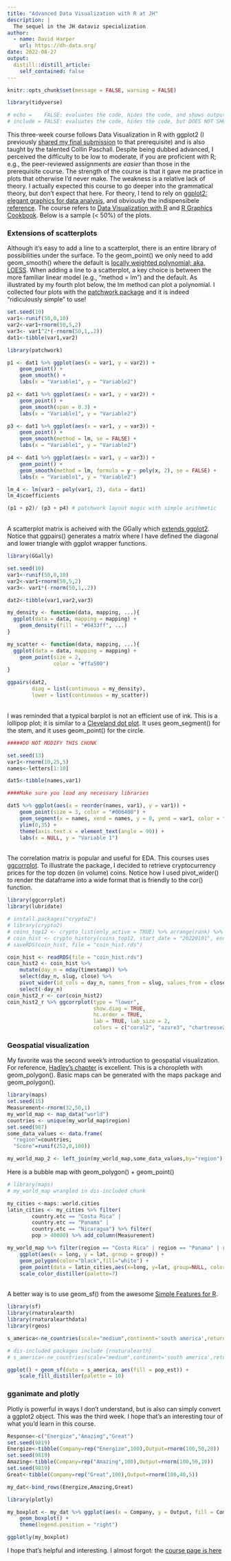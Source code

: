 ```yaml
---
title: "Advanced Data Visualization with R at JH"
description: |
  The sequel in the JH dataviz specialization
author:
  - name: David Harper
    url: https://dh-data.org/
date: 2022-08-27
output:
  distill::distill_article:
    self_contained: false
---
```


```r
knitr::opts_chunk$set(message = FALSE, warning = FALSE)

library(tidyverse)

# echo =    FALSE: evaluates the code, hides the code, and shows output in the knit
# include = FALSE: evaluates the code, hides the code, but DOES NOT SHOW the output in the knit

```

This three-week course follows Data Visualization in R with ggplot2 (I previously [shared my final submission](https://dh-data.org/posts/2022-06-06-my-jh-dataviz-submission/) to that prerequisite) and is also taught by the talented Collin Paschall. Despite being dubbed advanced, I perceived the difficulty to be low to moderate, if you are proficient with R; e.g., the peer-reviewed assignments are *easier* than those in the prerequisite course. The strength of the course is that it gave me practice in plots that otherwise I'd never make. The weakness is a relative lack of theory. I actually expected this course to go deeper into the grammatical theory, but don't expect that here. For theory, I tend to rely on [ggplot2: elegant graphics for data analysis](https://ggplot2-book.org/), and obviously the indispensibele [reference](https://ggplot2.tidyverse.org/index.html). The course refers to [Data Visualization with R](https://rkabacoff.github.io/datavis/) and [R Graphics Cookbook](https://r-graphics.org/). Below is a sample (< 50%) of the plots.

### Extensions of scatterplots 

Although it's easy to add a line to a scatterplot, there is an entire library of possibilities under the surface. To the geom_point() we only need to add geom_smooth() where the default is [locally weighted polynomial; aka, LOESS](https://stat.ethz.ch/R-manual/R-devel/library/stats/html/loess.html). When adding a line to a scatterplot, a key choice is between the more familiar linear model (e.g., "method = lm") and the default. As illustrated by my fourth plot below, the lm method can plot a polynomial. I collected four plots with the [patchwork package](https://patchwork.data-imaginist.com/index.html) and it is indeed "ridiculously simple" to use!

```r

set.seed(19)
var1<-runif(50,0,10)
var2<-var1+rnorm(50,5,2)
var3<- var1^2*(-rnorm(50,1,.2))
dat1<-tibble(var1,var2)

```

```r

library(patchwork) 

p1 <- dat1 %>% ggplot(aes(x = var1, y = var2)) +
    geom_point() +
    geom_smooth() + 
    labs(x = "Variable1", y = "Variable2")

p2 <- dat1 %>% ggplot(aes(x = var1, y = var2)) +
    geom_point() +
    geom_smooth(span = 0.3) + 
    labs(x = "Variable1", y = "Variable2")

p3 <- dat1 %>% ggplot(aes(x = var1, y = var3)) +
    geom_point() +
    geom_smooth(method = lm, se = FALSE) + 
    labs(x = "Variable1", y = "Variable2")

p4 <- dat1 %>% ggplot(aes(x = var1, y = var3)) +
    geom_point() +
    geom_smooth(method = lm, formula = y ~ poly(x, 2), se = FALSE) + 
    labs(x = "Variable1", y = "Variable2")

lm_4 <- lm(var3 ~ poly(var1, 2), data = dat1)
lm_4$coefficients

(p1 + p2)/ (p3 + p4) # patchwork layout magic with simple arithmetic

```

<br>
A scatterplot matrix is acheived with the GGally which [extends ggplot2](https://ggobi.github.io/ggally/index.html). Notice that ggpairs() generates a matrix where I have defined the diagonal and lower triangle with ggplot wrapper functions.

```r

library(GGally)

set.seed(10)
var1<-runif(50,0,10)
var2<-var1+rnorm(50,5,2)
var3<- var1*(-rnorm(50,1,.2))

dat2<-tibble(var1,var2,var3)

```

```r
my_density <- function(data, mapping, ...){
  ggplot(data = data, mapping = mapping) + 
    geom_density(fill = "#0433ff", ...)
}

my_scatter <- function(data, mapping, ...){
  ggplot(data = data, mapping = mapping) + 
    geom_point(size = 2,
               color = "#ffa500")
}

ggpairs(dat2,
        diag = list(continuous = my_density),
        lower = list(continuous = my_scatter))
```

<br>
I was reminded that a typical barplot is not an efficient use of ink. This is a lollipop plot; it is similar to a [Cleveland dot plot](https://r-graphics.org/recipe-bar-graph-dot-plot). It uses geom_segment() for the stem, and it uses geom_point() for the circle.

```r

#####DO NOT MODIFY THIS CHUNK

set.seed(13)
var1<-rnorm(10,25,5)
names<-letters[1:10]

dat5<-tibble(names,var1)
```

```r

####Make sure you load any necessary libraries

dat5 %>% ggplot(aes(x = reorder(names, var1), y = var1)) + 
    geom_point(size = 3, color = "#006400") + 
    geom_segment(x = names, xend = names, y = 0, yend = var1, color = "#006400", size = 1) + 
    ylim(0,35) +
    theme(axis.text.x = element_text(angle = 90)) +
    labs(x = NULL, y = "Variable 1")

```

<br>
The correlation matrix is popular and useful for EDA. This courses uses [ggcorrplot](https://rpkgs.datanovia.com/ggcorrplot/index.html). To illustrate the package, I decided to retrieve cryptocurrency prices for the top dozen (in volume) coins. Notice how I used pivot_wider() to render the dataframe into a wide format that is friendly to the cor() function.

```r
library(ggcorrplot)
library(lubridate)

# install.packages("crypto2")
# library(crypto2)
# coins_top12 <- crypto_list(only_active = TRUE) %>% arrange(rank) %>% head(12)
# coin_hist <- crypto_history(coins_top12, start_date = "20220101", end_date ="20220131")
# saveRDS(coin_hist, file = "coin_hist.rds")

coin_hist <- readRDS(file = "coin_hist.rds")
coin_hist2 <- coin_hist %>% 
    mutate(day_n = mday(timestamp)) %>% 
    select(day_n, slug, close) %>% 
    pivot_wider(id_cols = day_n, names_from = slug, values_from = close) %>% 
    select(-day_n)
coin_hist2_r <- cor(coin_hist2)
coin_hist2_r %>% ggcorrplot(type = "lower", 
                            show.diag = TRUE,
                            hc.order = TRUE,
                            lab = TRUE, lab_size = 2,
                            colors = c("coral2", "azure3", "chartreuse2"))

```

### Geospatial visualization 

My favorite was the second week's introduction to geospatial visualization. For reference, [Hadley's chapter](https://ggplot2-book.org/maps.html) is excellent. This is a choropleth with geom_polygon(). Basic maps can be generated with the maps package and geom_polygon().

```r

library(maps)
set.seed(15)
Measurement<-rnorm(32,50,1)
my_world_map <- map_data("world")
countries <- unique(my_world_map$region)
set.seed(987)
some_data_values <- data.frame(
  "region"=countries,
  "Score"=runif(252,0,100))

my_world_map_2 <- left_join(my_world_map,some_data_values,by="region")

```

Here is a bubble map with geom_polygon() + geom_point()

```r

# library(maps)
# my_world_map wrangled in dis-included chunk

my_cities <-maps::world.cities
latin_cities <- my_cities %>% filter(
        country.etc == "Costa Rica" |
        country.etc == "Panama" |  
        country.etc == "Nicaragua") %>% filter(
        pop > 40000) %>% add_column(Measurement)

my_world_map %>% filter(region == "Costa Rica" | region == "Panama" | region == "Nicaragua") %>%
    ggplot(aes(x = long, y = lat, group = group)) +
    geom_polygon(color="black",fill="white") + 
    geom_point(data = latin_cities,aes(x=long, y=lat, group=NULL, color = Measurement), size = 5) +
    scale_color_distiller(palette=7)

```

<br>
A better way is to use geom_sf() from the awesome [Simple Features for R](https://r-spatial.github.io/sf/index.html).

```r

library(sf)
library(rnaturalearth)
library(rnaturalearthdata)
library(rgeos)

s_america<-ne_countries(scale="medium",continent='south america',returnclass="sf")

```

```r
# dis-included packages include {rnaturalearth}
# s_america<-ne_countries(scale="medium",continent='south america',returnclass="sf")

ggplot() + geom_sf(data = s_america, aes(fill = pop_est)) +
    scale_fill_distiller(palette = 10)

```


### gganimate and plotly

Plotly is powerful in ways I don't understand, but is also can simply convert a ggplot2 object. This was the third week. I hope that's an interesting tour of what you'd learn in this course.

```r

Response<-c("Energize","Amazing","Great")
set.seed(9819)
Energize<-tibble(Company=rep("Energize",100),Output=rnorm(100,50,20))
set.seed(9819)
Amazing<-tibble(Company=rep("Amazing",100),Output=rnorm(100,50,10))
set.seed(9819)
Great<-tibble(Company=rep("Great",100),Output=rnorm(100,40,5))

my_dat<-bind_rows(Energize,Amazing,Great)

```

```r

library(plotly)

my_boxplot <- my_dat %>% ggplot(aes(x = Company, y = Output, fill = Company)) + 
    geom_boxplot() +
    theme(legend.position = "right")

ggplotly(my_boxplot)

```

I hope that's helpful and interesting. I almost forgot: the [course page is here](https://www.coursera.org/learn/jhu-advanced-data-visualization-r)




